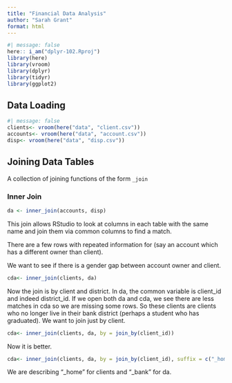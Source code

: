 ```yaml
---
title: "Financial Data Analysis"
author: "Sarah Grant"
format: html
---
```

```r
#| message: false
here:: i_am("dplyr-102.Rproj")
library(here)
library(vroom)
library(dplyr)
library(tidyr)
library(ggplot2)
```

## Data Loading
```r
#| message: false
clients<- vroom(here("data", "client.csv"))
accounts<- vroom(here("data", "account.csv"))
disp<- vroom(here("data", "disp.csv"))
```

## Joining Data Tables
A collection of joining functions of the form `_join`

### Inner Join
```r
da <- inner_join(accounts, disp)
```
This join allows RStudio to look at columns in each table with the same name and join them via common columns to find a match.

There are a few rows with repeated information for (say an account which has a different owner than client). 

We want to see if there is a gender gap between account owner and client.

```r
cda<- inner_join(clients, da)
```
Now the join is by client and district. In da, the common variable is client_id and indeed district_id. If we open both da and cda, we see there are less matches in cda so we are missing some rows. So these clients are clients who no longer live in their bank district (perhaps a student who has graduated). We want to join just by client.
```r
cda<- inner_join(clients, da, by = join_by(client_id))
```

Now it is better.
```r
cda<- inner_join(clients, da, by = join_by(client_id), suffix = c("_home", "_bank"))
```
We are describing "_home" for clients and "_bank" for da.












